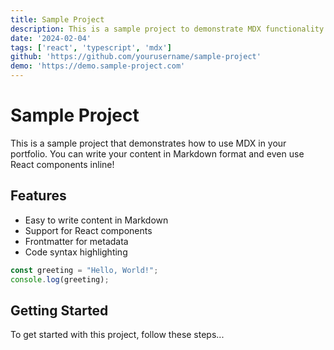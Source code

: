 ```yaml
---
title: Sample Project
description: This is a sample project to demonstrate MDX functionality
date: '2024-02-04'
tags: ['react', 'typescript', 'mdx']
github: 'https://github.com/yourusername/sample-project'
demo: 'https://demo.sample-project.com'
---
```


# Sample Project

This is a sample project that demonstrates how to use MDX in your portfolio. 
You can write your content in Markdown format and even use React components inline!

## Features

- Easy to write content in Markdown
- Support for React components
- Frontmatter for metadata
- Code syntax highlighting

```typescript
const greeting = "Hello, World!";
console.log(greeting);
```

## Getting Started

To get started with this project, follow these steps... 